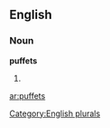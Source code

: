 ==English==

===Noun===
'''puffets'''

# {{plural of|[[puffet]]}}

[[Category:English plurals]]

[[ar:puffets]]